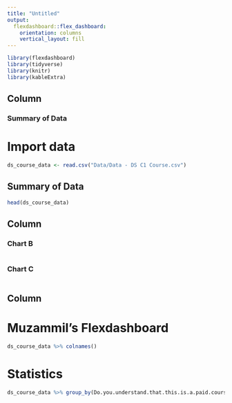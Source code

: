 ```yaml
---
title: "Untitled"
output: 
  flexdashboard::flex_dashboard:
    orientation: columns
    vertical_layout: fill
---
```


```r
library(flexdashboard)
library(tidyverse)
library(knitr)
library(kableExtra)
```

Column
-----------------------------------------------------------------------

### Summary of Data

# Import data

```r

ds_course_data <- read.csv("Data/Data - DS C1 Course.csv")

```

## Summary of Data
```r

head(ds_course_data)

```

Column
-----------------------------------------------------------------------

### Chart B

```r

```

### Chart C

```r

```


Column 
-----------------------------------------------------------------------
# Muzammil's Flexdashboard

```r

ds_course_data %>% colnames()

```
# Statistics



```r

ds_course_data %>% group_by(Do.you.understand.that.this.is.a.paid.course..) %>% count() %>% kable()

```

